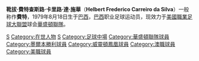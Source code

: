 {{Football player infobox |
 playername = 費特 |
 image = [[File:Fred_da_Silva.jpg|240px]] | 
 fullname = Helbert Frederico Carreiro da Silva |
 height = {{height|ft=5|in=8}} |
 nickname = Fred |
 dateofbirth = {{birth date and age|1979|08|18}} |
 cityofbirth = [[貝洛奧里藏特|貝洛奧里藏特]] |
 countryofbirth = [[巴西|巴西]] |
 currentclub = [[費城聯|費城聯]] |
 clubnumber = 7 |
 position = 攻擊中場 |
 years = 1997-98<br/>1998-00<br/>2001-04<br/>2005-06<br/>2006-07<br/>2007-10<br/>2008|
 clubs = [[Olympic_Club_Barbacena|奧林匹克]]<br/>[[图皮足球俱乐部|图皮]]<br/>[[阿美利加明尼路|阿美利加 (MG)]]<br />[[瓜拉尼足球俱乐部|古蘭尼]]<br/>[[墨爾本勝仗隊|墨爾本勝仗隊]]<br/>[[華盛頓聯隊|華盛頓聯隊]]<br/>[[威靈頓鳳凰足球會|威靈頓鳳凰]]<br/>[[費城聯|費城聯]]|
 caps(goals) = 10 (3)<br/>48 (13)<br/>80 (20)<br />35 (8)<br/>20 (4)<br>72 (11) <br>3 (1)|
 pcupdate = 25 May 2008
}}
'''靴拔·費特查斯路·卡里路·達·施華'''（'''Helbert Frederico Carreiro da Silva'''）一般称作'''費特'''，1979年8月18日生于[[巴西|巴西]]，[[巴西|巴西]]职业足球运动员，现效力于[[美國職業足球大聯盟|美國職業足球大聯盟]]球会[[華盛頓聯隊|華盛頓聯隊]]。

{{DEFAULTSORT:Fred, Helbert Frederico Carreiro da Silva}}
[[Category:1979年出生|S]]
[[Category:在世人物|Category:在世人物]]
[[Category:巴西足球运动员|S]]
[[Category:足球中場|Category:足球中場]]
[[Category:華盛頓聯隊球員|Category:華盛頓聯隊球員]]
[[Category:墨爾本勝利球員|Category:墨爾本勝利球員]]
[[Category:威靈頓鳳凰球員|Category:威靈頓鳳凰球員]]
[[Category:澳職球員|Category:澳職球員]]
[[Category:美職球員|Category:美職球員]]